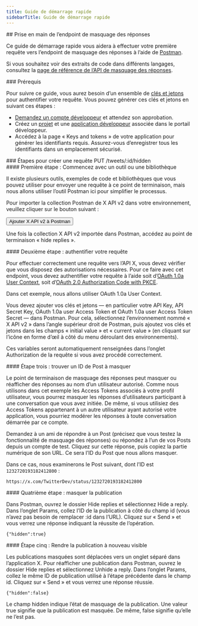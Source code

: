 ```yaml
---
title: Guide de démarrage rapide
sidebarTitle: Guide de démarrage rapide
---
```



<div id="getting-started-with-the-hide-replies-endpoint">
  ## Prise en main de l’endpoint de masquage des réponses
</div>

Ce guide de démarrage rapide vous aidera à effectuer votre première requête vers l’endpoint de masquage des réponses à l’aide de [Postman](/fr/tutorials/postman-getting-started).

Si vous souhaitez voir des extraits de code dans différents langages, consultez la [page de référence de l’API de masquage des réponses](/fr/x-api/posts/hide-replies#put-2-tweets-id-hidden).

<Note>
  ### Prérequis

  Pour suivre ce guide, vous aurez besoin d’un ensemble de [clés et jetons](/fr/resources/fundamentals/authentication) pour authentifier votre requête. Vous pouvez générer ces clés et jetons en suivant ces étapes :

  * [Demandez un compte développeur](https://developer.x.com/en/apply-for-access) et attendez son approbation.
  * Créez un [projet](/fr/resources/fundamentals/projects) et une [application développeur](/fr/resources/fundamentals/developer-apps) associée dans le portail développeur.
  * Accédez à la page « Keys and tokens » de votre application pour générer les identifiants requis. Assurez-vous d’enregistrer tous les identifiants dans un emplacement sécurisé.
</Note>

<div id="steps-to-build-a-put-tweetsidhidden-request">
  ### Étapes pour créer une requête PUT /tweets/:id/hidden
</div>

<div id="step-one-start-with-a-tool-or-library">
  #### Première étape : Commencez avec un outil ou une bibliothèque
</div>

Il existe plusieurs outils, exemples de code et bibliothèques que vous pouvez utiliser pour envoyer une requête à ce point de terminaison, mais nous allons utiliser l’outil Postman ici pour simplifier le processus.

Pour importer la collection Postman de X API v2 dans votre environnement, veuillez cliquer sur le bouton suivant :

<Button href="https://app.getpostman.com/run-collection/9956214-784efcda-ed4c-4491-a4c0-a26470a67400">
  Ajouter X API v2 à Postman
</Button>

Une fois la collection X API v2 importée dans Postman, accédez au point de terminaison « hide replies ».

<div id="step-two-authenticate-your-request">
  #### Deuxième étape : authentifier votre requête
</div>

Pour effectuer correctement une requête vers l’API X, vous devez vérifier que vous disposez des autorisations nécessaires. Pour ce faire avec cet endpoint, vous devez authentifier votre requête à l’aide soit d’[OAuth 1.0a User Context](/fr/resources/fundamentals/authentication), soit d’[OAuth 2.0 Authorization Code with PKCE](fr/resources/fundamentals/authentication#oauth-2-0-authorization-code-flow-with-pkce-2).

Dans cet exemple, nous allons utiliser OAuth 1.0a User Context.

Vous devez ajouter vos clés et jetons — en particulier votre API Key, API Secret Key, OAuth 1.0a user Access Token et OAuth 1.0a user Access Token Secret — dans Postman. Pour cela, sélectionnez l’environnement nommé « X API v2 » dans l’angle supérieur droit de Postman, puis ajoutez vos clés et jetons dans les champs « initial value » et « current value » (en cliquant sur l’icône en forme d’œil à côté du menu déroulant des environnements).

Ces variables seront automatiquement renseignées dans l’onglet Authorization de la requête si vous avez procédé correctement.
 

<div id="step-three-find-a-post-id-to-hide">
  #### Étape trois : trouver un ID de Post à masquer
</div>

Le point de terminaison de masquage des réponses peut masquer ou réafficher des réponses au nom d’un utilisateur autorisé. Comme nous utilisons dans cet exemple les Access Tokens associés à votre profil utilisateur, vous pourrez masquer les réponses d’utilisateurs participant à une conversation que vous avez initiée. De même, si vous utilisiez des Access Tokens appartenant à un autre utilisateur ayant autorisé votre application, vous pourriez modérer les réponses à toute conversation démarrée par ce compte.

Demandez à un ami de répondre à un Post (précisez que vous testez la fonctionnalité de masquage des réponses) ou répondez à l’un de vos Posts depuis un compte de test. Cliquez sur cette réponse, puis copiez la partie numérique de son URL. Ce sera l’ID du Post que nous allons masquer.

Dans ce cas, nous examinerons le Post suivant, dont l’ID est `1232720193182412800` :

`https://x.com/TwitterDev/status/1232720193182412800`

<div id="step-four-hide-the-post">
  #### Quatrième étape : masquer la publication
</div>

Dans Postman, ouvrez le dossier Hide replies et sélectionnez Hide a reply. Dans l’onglet Params, collez l’ID de la publication à côté du champ id (vous n’avez pas besoin de remplacer :id dans l’URL). Cliquez sur « Send » et vous verrez une réponse indiquant la réussite de l’opération.

`{"hidden":true}`

<div id="step-five-unhide-the-post">
  #### Étape cinq : Rendre la publication à nouveau visible
</div>

Les publications masquées sont déplacées vers un onglet séparé dans l’application X. Pour réafficher une publication dans Postman, ouvrez le dossier Hide replies et sélectionnez Unhide a reply. Dans l’onglet Params, collez le même ID de publication utilisé à l’étape précédente dans le champ id. Cliquez sur « Send » et vous verrez une réponse réussie.

`{"hidden":false}`

Le champ hidden indique l’état de masquage de la publication. Une valeur true signifie que la publication est masquée. De même, false signifie qu’elle ne l’est pas.